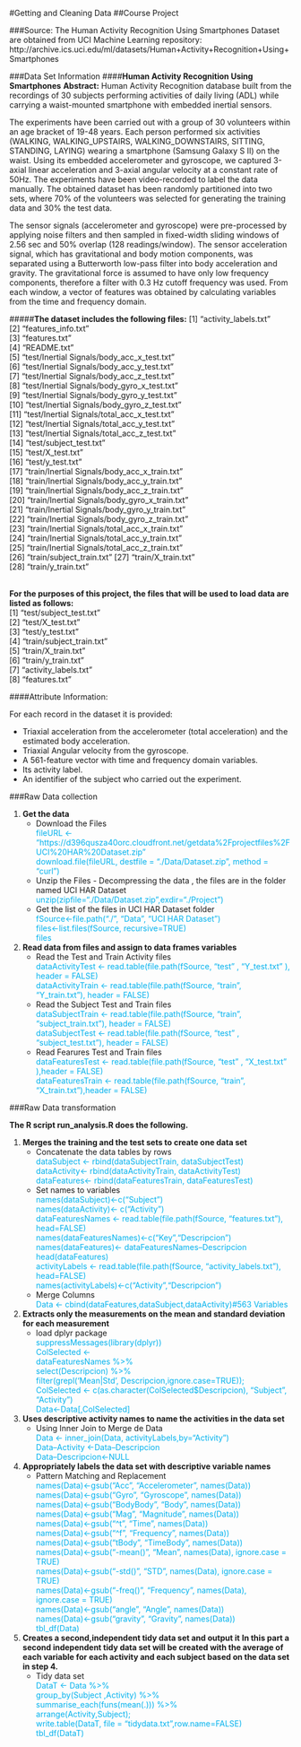 #Getting and Cleaning Data
##Course Project

###Source:
The Human Activity Recognition Using Smartphones Dataset are obtained from UCI Machine Learning repository: 
http://archive.ics.uci.edu/ml/datasets/Human+Activity+Recognition+Using+Smartphones

###Data Set Information
####**Human Activity Recognition Using Smartphones**
**Abstract:** Human Activity Recognition database built from the recordings of 30 subjects performing activities of daily living (ADL) while carrying a waist-mounted smartphone with embedded inertial sensors.

The experiments have been carried out with a group of 30 volunteers within an age bracket of 19-48 years. Each person performed six activities (WALKING, WALKING_UPSTAIRS, WALKING_DOWNSTAIRS, SITTING, STANDING, LAYING) wearing a smartphone (Samsung Galaxy S II) on the waist. Using its embedded accelerometer and gyroscope, we captured 3-axial linear acceleration and 3-axial angular velocity at a constant rate of 50Hz. The experiments have been video-recorded to label the data manually. The obtained dataset has been randomly partitioned into two sets, where 70% of the volunteers was selected for generating the training data and 30% the test data. 

The sensor signals (accelerometer and gyroscope) were pre-processed by applying noise filters and then sampled in fixed-width sliding windows of 2.56 sec and 50% overlap (128 readings/window). The sensor acceleration signal, which has gravitational and body motion components, was separated using a Butterworth low-pass filter into body acceleration and gravity. The gravitational force is assumed to have only low frequency components, therefore a filter with 0.3 Hz cutoff frequency was used. From each window, a vector of features was obtained by calculating variables from the time and frequency domain.

#####**The dataset includes the following files:**
  [1]  "activity_labels.txt"                         
  [2]  "features_info.txt"                           
  [3]  "features.txt"                                
  [4]  "README.txt"                                  
  [5]  "test/Inertial Signals/body_acc_x_test.txt"   
  [6]  "test/Inertial Signals/body_acc_y_test.txt"   
  [7]  "test/Inertial Signals/body_acc_z_test.txt"   
  [8]  "test/Inertial Signals/body_gyro_x_test.txt"  
  [9]  "test/Inertial Signals/body_gyro_y_test.txt"  
  [10] "test/Inertial Signals/body_gyro_z_test.txt"  
  [11] "test/Inertial Signals/total_acc_x_test.txt"  
  [12] "test/Inertial Signals/total_acc_y_test.txt"  
  [13] "test/Inertial Signals/total_acc_z_test.txt"  
  [14] "test/subject_test.txt"                       
  [15] "test/X_test.txt"                             
  [16] "test/y_test.txt"                             
  [17] "train/Inertial Signals/body_acc_x_train.txt"  
  [18] "train/Inertial Signals/body_acc_y_train.txt"  
  [19] "train/Inertial Signals/body_acc_z_train.txt"  
  [20] "train/Inertial Signals/body_gyro_x_train.txt"  
  [21] "train/Inertial Signals/body_gyro_y_train.txt"                       
  [22] "train/Inertial Signals/body_gyro_z_train.txt"                             
  [23] "train/Inertial Signals/total_acc_x_train.txt"
  <br>[24] "train/Inertial Signals/total_acc_y_train.txt"                       
  [25] "train/Inertial Signals/total_acc_z_train.txt"                             
  [26] "train/subject_train.txt" 
  [27] "train/X_train.txt"                           
  [28] "train/y_train.txt"
  
  <br>
**For the purposes of this project, the files that will be used to load data are listed as follows:**
  <br>[1] "test/subject_test.txt"                         
  [2] "test/X_test.txt"                           
  [3] "test/y_test.txt"                                
  [4] "train/subject_train.txt"                                  
  [5] "train/X_train.txt"   
  [6] "train/y_train.txt"   
  [7] "activity_labels.txt"   
  [8] "features.txt"
  
####Attribute Information:

For each record in the dataset it is provided: 
<ul>
        <li>Triaxial acceleration from the accelerometer (total acceleration) and the estimated body acceleration. </li>
        <li>Triaxial Angular velocity from the gyroscope. </li>
        <li>A 561-feature vector with time and frequency domain variables. </li>
        <li>Its activity label. </li>
        <li>An identifier of the subject who carried out the experiment.</li>
</ul>

###Raw Data collection
<ol>
  <li>**Get the data**
         <ul>
                <li>Download the Files</li>
                <font color='#00B2EE'>
                fileURL <- "https://d396qusza40orc.cloudfront.net/getdata%2Fprojectfiles%2FUCI%20HAR%20Dataset.zip"
                <br>download.file(fileURL, destfile = "./Data/Dataset.zip", method = "curl")
                </font>
                <li>Unzip the Files - Decompressing the data , the files are in the folder named UCI HAR Dataset</li>
                <font color='#00B2EE'>unzip(zipfile="./Data/Dataset.zip",exdir="./Project")</font>
                <li>Get the list of the files in UCI HAR Dataset folder</li>
                <font color='#00B2EE'>
                fSource<-file.path("./", "Data", "UCI HAR Dataset")
                <br>files<-list.files(fSource, recursive=TRUE)
                <br>files
                </font>
        </ul>
  </li>
  
  <li>**Read data from files and assign to data frames variables**
        <ul>
                <li>Read the Test and Train Activity files
                        <font color='#00B2EE'>
                        <br>dataActivityTest  <- read.table(file.path(fSource, "test" , "Y_test.txt" ), header = FALSE)
                        <br>dataActivityTrain <- read.table(file.path(fSource, "train", "Y_train.txt"), header = FALSE)
                        </font>
                </li>
                <li>Read the Subject Test and Train files
                        <font color='#00B2EE'>
                        <br>dataSubjectTrain <- read.table(file.path(fSource, "train", "subject_train.txt"), header = FALSE)
                        <br>dataSubjectTest  <- read.table(file.path(fSource, "test" , "subject_test.txt"), header = FALSE)
                        </font>
                </li>
                <li>Read Fearures Test and Train files
                        <font color='#00B2EE'>
                        <br>dataFeaturesTest  <- read.table(file.path(fSource, "test" , "X_test.txt" ),header = FALSE)
                        <br>dataFeaturesTrain <- read.table(file.path(fSource, "train", "X_train.txt"),header = FALSE)
                        </font>
                </li>
        </ul>
  </li>
</ol>

###Raw Data transformation

**The R script run_analysis.R does the following.**
<ol>
  <li>**Merges the training and the test sets to create one data set**
        <ul>
                <li>Concatenate the data tables by rows
                        <font color='#00B2EE'>
                        <br>dataSubject <- rbind(dataSubjectTrain, dataSubjectTest)
                        <br>dataActivity<- rbind(dataActivityTrain, dataActivityTest)
                        <br>dataFeatures<- rbind(dataFeaturesTrain, dataFeaturesTest)
                        </font>
                </li>
                <li>Set names to variables
                        <font color='#00B2EE'>
                        <br>names(dataSubject)<-c("Subject")
                        <br>names(dataActivity)<- c("Activity")
                        <br>dataFeaturesNames <- read.table(file.path(fSource, "features.txt"), head=FALSE)
                        <br>names(dataFeaturesNames)<-c("Key","Descripcion")
                        <br>names(dataFeatures)<- dataFeaturesNames--Descripcion
                        <br>head(dataFeatures)
                        <br>activityLabels <-  read.table(file.path(fSource, "activity_labels.txt"), head=FALSE)
                        <br>names(activityLabels)<-c("Activity","Descripcion")
                        </font>
                </li>
                <li>Merge Columns
                        <font color='#00B2EE'>
                        <br>Data <- cbind(dataFeatures,dataSubject,dataActivity)#563 Variables
                        </font>
                </li>
        </ul>
  </li>
  <li>**Extracts only the measurements on the mean and standard deviation for each measurement**
        <ul>
                <li>load dplyr package
                        <font color='#00B2EE'>
                        <br>suppressMessages(library(dplyr))
                        <br>ColSelected <- 
                        <br>dataFeaturesNames %>%
                        <br>        select(Descripcion) %>%
                        <br>        filter(grepl('Mean|Std', Descripcion,ignore.case=TRUE));
                        <br>ColSelected <- c(as.character(ColSelected$Descripcion), "Subject", "Activity")
                        <br>Data<-Data[,ColSelected]
                        </font>
                </li>
        </ul>
  </li>
  <li>**Uses descriptive activity names to name the activities in the data set**
        <ul>
                <li>Using Inner Join to Merge de Data
                        <font color='#00B2EE'>
                        <br>Data <- inner_join(Data, activityLabels,by="Activity")
                        <br>Data--Activity <-Data--Descripcion
                        <br>Data--Descripcion<-NULL
                        </font>
                </li>
        </ul>
  </li>
  <li>**Appropriately labels the data set with descriptive variable names**
        <ul>
                <li>Pattern Matching and Replacement
                        <font color='#00B2EE'>
                        <br>names(Data)<-gsub("Acc", "Accelerometer", names(Data))
                        <br>names(Data)<-gsub("Gyro", "Gyroscope", names(Data))
                        <br>names(Data)<-gsub("BodyBody", "Body", names(Data))
                        <br>names(Data)<-gsub("Mag", "Magnitude", names(Data))
                        <br>names(Data)<-gsub("^t", "Time", names(Data))
                        <br>names(Data)<-gsub("^f", "Frequency", names(Data))
                        <br>names(Data)<-gsub("tBody", "TimeBody", names(Data))
                        <br>names(Data)<-gsub("-mean()", "Mean", names(Data), ignore.case = TRUE)
                        <br>names(Data)<-gsub("-std()", "STD", names(Data), ignore.case = TRUE)
                        <br>names(Data)<-gsub("-freq()", "Frequency", names(Data), ignore.case = TRUE)
                        <br>names(Data)<-gsub("angle", "Angle", names(Data))
                        <br>names(Data)<-gsub("gravity", "Gravity", names(Data))
                        <br>tbl_df(Data)
                        </font>
                </li>
        </ul>
  </li>
  <li>**Creates a second,independent tidy data set and output it**
      **In this part a second independent tidy data set will be created with the average of each variable **
      **for each activity and each subject based on the data set in step 4.**
      <ul>
                <li>Tidy data set 
                <font color='#00B2EE'>
                        <br>DataT <- Data %>% 
                        <br>group_by(Subject ,Activity) %>% 
                        <br>summarise_each(funs(mean(.))) %>% 
                        <br>arrange(Activity,Subject);
                        <br>write.table(DataT, file = "tidydata.txt",row.name=FALSE)
                        <br>tbl_df(DataT)
                </font>
                </li>
      </ul>
  
  </li>
</ol>